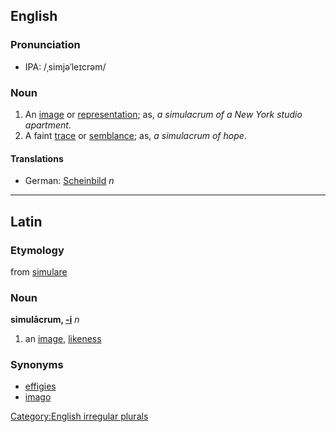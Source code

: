 ==English==
=== Pronunciation ===
*IPA: /ˌsimjəˈleɪcrəm/

===Noun===
[[Category:English irregular plurals]]
{{en-noun|simulacrum|simulacra}}
#An [[image]] or [[representation]]; as, ''a simulacrum of a New York studio apartment''.
#A faint [[trace]] or [[semblance]]; as, ''a simulacrum of hope''.

====Translations====
*German: [[Scheinbild]] ''n''
----
==Latin==
===Etymology===
from [[simulare]]
===Noun===
'''simulācrum, [[Wiktionary Appendix:Latin second declension|-i]]''' ''n''

#an [[image]], [[likeness]]
===Synonyms===
*[[effigies]]
*[[imago]]